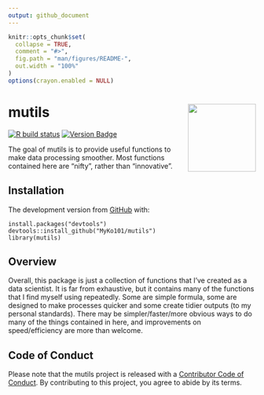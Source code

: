 ```yaml
---
output: github_document
---
```


<!-- README.md is generated from README.Rmd. Please edit that file -->

```r
knitr::opts_chunk$set(
  collapse = TRUE,
  comment = "#>",
  fig.path = "man/figures/README-",
  out.width = "100%"
)
options(crayon.enabled = NULL)
```

# mutils <img src='man/figures/logo.png' align="right" height="138.5" />

<!-- badges: start -->

 [![R build status](https://github.com/MyKo101/mutils/workflows/R-CMD-check/badge.svg)](https://github.com/MyKo101/mutils/actions)
 [![Version Badge](https://img.shields.io/badge/Version-0.0.0.9020-orange.svg)](https://github.com/MyKo101/mutils)
 
<!-- badges: end -->

The goal of mutils is to provide useful functions to make data processing smoother. Most functions contained here are "nifty", rather than "innovative".

## Installation

The development version from [GitHub](https://github.com/) with:

```
install.packages("devtools")
devtools::install_github("MyKo101/mutils")
library(mutils)
```

## Overview

Overall, this package is just a collection of functions that I've created as a data scientist. It is far from exhaustive, but it contains many of the functions that I find myself using repeatedly. Some are simple formula, some are designed to make processes quicker and some create tidier outputs (to my personal standards). There may be simpler/faster/more obvious ways to do many of the things contained in here, and improvements on speed/efficiency are more than welcome.

## Code of Conduct

Please note that the mutils project is released with a [Contributor Code of Conduct](https://michaelbarrowman.co.uk/mutils/CODE_OF_CONDUCT.html). By contributing to this project, you agree to abide by its terms.


